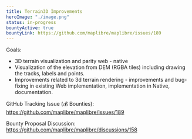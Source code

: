 ```yaml
---
title: Terrain3D Improvements
heroImage: "./image.png"
status: in-progress
bountyActive: true
bountyLink: https://github.com/maplibre/maplibre/issues/189
---
```


Goals:

- 3D terrain visualization and parity web - native
- Visualization of the elevation from DEM (RGBA tiles) including drawing the tracks, labels and points.
- Improvements related to 3d terrain rendering - improvements and bug-fixing in existing Web implementation, implementation in Native, documentation.

GitHub Tracking Issue (💰 Bounties): https://github.com/maplibre/maplibre/issues/189

Bounty Proposal Discussion: https://github.com/maplibre/maplibre/discussions/158
